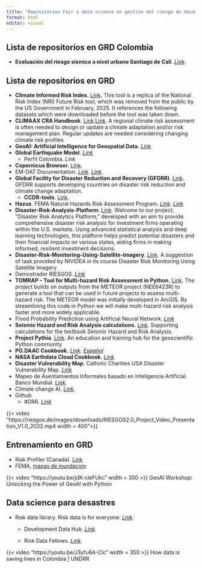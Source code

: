 ```yaml
---
title: "Repositorios Fair y data science en gestión del riesgo de desastres"
format: html
editor: visual
---
```


## **Lista de repositorios en GRD Colombia**

-   **Evaluación del riesgo sísmico a nivel urbano Santiago de Cali**. [*Link*](https://github.com/gem/treq-riesgo-urbano/tree/main/Cali).

## **Lista de repositorios en GRD**

-   **Climate Informed Risk Index.** [Link](https://github.com/fulton-ring/nri-future-risk)**.** This tool is a replica of the National Risk Index (NRI) Future Risk tool, which was removed from the public by the US Government in February, 2025. It references the following datasets which were downloaded before the tool was taken down.
-   **CLIMAAX CRA Handbook**. [Link](https://handbook.climaax.eu/intro.html).[Link](https://github.com/CLIMAAX/crabook). A regional climate risk assessment is often needed to design or update a climate adaptation and/or risk management plan. Regular updates are needed considering changing climate risk profiles
-   **GeoAI: Artificial Intelligence for Geospatial Data.** [*Link*](https://github.com/opengeos/geoai)
-   **Global Earthquake Model**. [*Link*](https://github.com/gem)
    -   Perfil Colombia. *Link*
-   **Copernicus Browser.** [Link](https://github.com/eu-cdse/copernicus-browser).
-   EM-DAT Documentation. [*Link*](https://doc.emdat.be/docs/)*. [Link](https://github.com/em-dat/).*
-   **Global Facility for Disaster Reduction and Recovery (GFDRR)**. [Link](https://github.com/GFDRR). GFDRR supports developing countries on disaster risk reduction and climate change adaptation. 
    -   **CCDR-tools**. [Link](https://gfdrr.github.io/CCDR-tools/home.html).
-   **Hazus**. FEMA Natural Hazards Risk Assessment Program. [*Link*](https://github.com/nhrap-hazus)*. [Link](https://github.com/Niyam-Projects/sphere/tree/main)*
-   **Disaster-Risk-Analysis-Platform**. [Link](https://github.com/invcble/Disaster-Risk-Analysis-Platform). Welcome to our project, "Disaster Risk Analytics Platform," developed with an aim to provide comprehensive disaster risk analysis for investment firms operating within the U.S. markets. Using advanced statistical analysis and deep learning technologies, this platform helps predict potential disasters and their financial impacts on various states, aiding firms in making informed, resilient investment decisions.
-   **Disaster-Risk-Monitoring-Using-Satellite-Imagery**. [Link](https://github.com/Pray-d/Disaster-Risk-Monitoring-Using-Satellite-Imagery). A suggestion of task provided by NIVIDEA in its course Disaster Risk Monitoring Using Satellite Imagery
-   Demostrador RIESGOS. [*Link*](https://github.com/riesgos/dlr-riesgos-frontend)
-   **TOMRAP – Tool for Multi-hazard Risk Assessment in Python.** [Link](https://github.com/BritishGeologicalSurvey/TOMRAP). The project builds on outputs from the METEOR project (NEE6423R) to generate a tool that can be used in future projects to assess multi-hazard risk. The METEOR model was initially developed in ArcGIS. By streamlining this code in Python we will make multi-hazard risk analysis faster and more widely applicable. 
-   Flood Probability Prediction using Artificial Neural Network. [*Link*](https://github.com/adeel-iqbal/flood-probability-prediction-ann)
-   **Seismic Hazard and Risk Analysis calculations.** [Link](https://github.com/bakerjw/seismic-hazard-and-risk). Supporting calculations for the textbook Seismic Hazard and Risk Analysis.
-   **Project Pythia**. [Link](https://projectpythia.org/). An education and training hub for the geoscientific Python community
-   **PO.DAAC Cookbook.** [*Link*](https://podaac.github.io/tutorials/)*. [Español](https://podaac-github-io.translate.goog/tutorials/index.html?_x_tr_sl=en&_x_tr_tl=es&_x_tr_hl=es&_x_tr_pto=tc)*
-   **NASA Earthdata Cloud Cookbook.** [*Link*](https://nasa-openscapes.github.io/earthdata-cloud-cookbook/)
-   **Disaster Vulnerability Map**. Catholic Charities USA Disaster Vulnerability Map. [*Link*](https://github.com/ccusa/Disaster_Vulnerability_Map)
-   Mapeo de Asentamientos Informales basado en Inteligencia Artificial. Banco Mundial. [*Link*](https://www.iadb.org/es/quienes-somos/topicos/desarrollo-urbano-y-vivienda/maiia).
-   Climate change AI. [*Link*](https://www.climatechange.ai/tutorials?).
-   Github
    -   #DRR. [*Link*](https://github.com/topics/disaster-risk-management)

{{< video "https://riesgos.de/images/downloads/RIESGOS2.0_Project_Video_Presentation_V1.0_2022.mp4 width = 400">}}

## **Entrenamiento en GRD**

-   Risk Profiler (Canada). [Link](https://www.riskprofiler.ca/learn-more/training-materials/index.html)
-   FEMA, [mapas de inundacion](https://www.fema.gov/es/flood-maps)

{{< video "https://youtu.be/jdK-cleFUkc" width = 350 >}} GeoAI Workshop: Unlocking the Power of GeoAI with Python

## **Data science para desastres**

-   Risk data library. Risk data is for everyone. [*Link*](https://riskdatalibrary.org/)*.*
    -   Development Data Hub. [*Link*](https://riskdatalibrary.org/data/)*.*

    -   Risk Data Fellows. [*Link*](https://riskdatalibrary.org/fellows/)*.*

{{< video "https://youtu.be/J3yfu6A-Clc" width = 350 >}} How data is saving lives in Colombia \| UNDRR